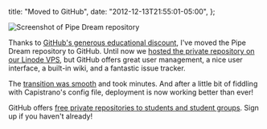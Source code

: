   title: "Moved to GitHub",
  date: "2012-12-13T21:55:01-05:00",
};

![Screenshot of Pipe Dream repository](./pipe-dream-repository.png)

Thanks to [GitHub's generous educational discount](https://github.com/edu), I've moved the Pipe Dream repository to GitHub. Until now we [hosted the private repository on our Linode VPS](https://danoc.me/blog/pipe-dream-server/), but GitHub offers great user management, a nice user interface, a built-in wiki, and a fantastic issue tracker.

The [transition was smooth](http://kovshenin.com/2011/transfer-your-existing-git-repository-to-github/) and took minutes. And after a little bit of fiddling with Capistrano's config file, deployment is now working better than ever!

GitHub offers [free private repositories to students and student groups](https://github.com/edu). Sign up if you haven't already!
